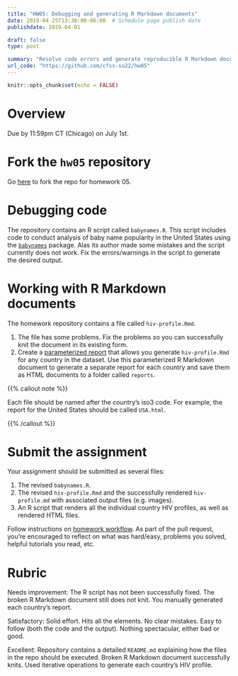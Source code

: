 ```yaml
---
title: "HW05: Debugging and generating R Markdown documents"
date: 2019-04-25T13:30:00-06:00  # Schedule page publish date
publishdate: 2019-04-01

draft: false
type: post

summary: "Resolve code errors and generate reproducible R Markdown documents."
url_code: "https://github.com/cfss-su22/hw05"
---
```


```r
knitr::opts_chunk$set(echo = FALSE)
```

# Overview

Due by 11:59pm CT (Chicago) on July 1st.

# Fork the `hw05` repository

Go [here](https://github.com/cfss-su22/hw05) to fork the repo for homework 05.

# Debugging code

The repository contains an R script called `babynames.R`. This script includes code to conduct analysis of baby name popularity in the United States using the [`babynames`](http://hadley.github.io/babynames/) package. Alas its author made some mistakes and the script currently does not work. Fix the errors/warnings in the script to generate the desired output.

# Working with R Markdown documents

The homework repository contains a file called `hiv-profile.Rmd`.

1. The file has some problems. Fix the problems so you can successfully knit the document in its existing form.
1. Create a [parameterized report](https://r4ds.had.co.nz/r-markdown.html#parameters) that allows you generate `hiv-profile.Rmd` for any country in the dataset. Use this parameterized R Markdown document to generate a separate report for each country and save them as HTML documents to a folder called `reports`.

{{% callout note %}}

Each file should be named after the country's iso3 code. For example, the report for the United States should be called `USA.html`.

{{% /callout %}}

# Submit the assignment

Your assignment should be submitted as several files:

1. The revised `babynames.R`.
1. The revised `hiv-profile.Rmd` and the successfully rendered `hiv-profile.md` with associated output files (e.g. images).
1. An R script that renders all the individual country HIV profiles, as well as rendered HTML files.

Follow instructions on [homework workflow](/faq/homework-guidelines/#homework-workflow). As part of the pull request, you're encouraged to reflect on what was hard/easy, problems you solved, helpful tutorials you read, etc.

# Rubric

Needs improvement: The R script has not been successfully fixed. The broken R Markdown document still does not knit. You manually generated each country's report.

Satisfactory: Solid effort. Hits all the elements. No clear mistakes. Easy to follow (both the code and the output). Nothing spectacular, either bad or good.

Excellent: Repository contains a detailed `README.md` explaining how the files in the repo should be executed. Broken R Markdown document successfully knits. Used iterative operations to generate each country's HIV profile.
